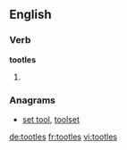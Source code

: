 
==English==

===Verb===
'''tootles'''

# {{third-person singular of|tootle}}

===Anagrams===
* [[set tool#English|set tool]], [[toolset#English|toolset]]

[[de:tootles]]
[[fr:tootles]]
[[vi:tootles]]